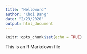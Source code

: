 ```yaml
---
title: "Helloword"
author: "Khoi Dang"
date: "2/23/2020"
output: html_document
---
```


```r
knitr::opts_chunk$set(echo = TRUE)
```

This is an R Markdown file